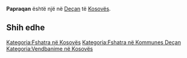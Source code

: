 {{Fshat në 
 | Emri                = Papraqan
 | EmriAlt                = 
 | NAME_SHORT_FORM=      
 | NAME_GENERIC=      
 | NAME_SORT_NAME_RO=      PAPRAQAN
 | FULL_NAME_RO = Papraqan
 | FULL_NAME_ND_RO=Papraqan
 | SORT_NAME_RG=PAPRAQAN
 | FULL_NAME_RG=Papraqan
 | FULL_NAME_ND_RG=Papraqan
 | SRP_NAME_SHORT_FORM=      
 | SRP_NAME_GENERIC=      
 | SRP_NAME_SORT_NAME_RO=      
 | SRP_FULL_NAME_RO = 
 | SRP_FULL_NAME_ND_RO=
 | SRP_SORT_NAME_RG=
 | SRP_FULL_NAME_RG=
 | SRP_FULL_NAME_ND_RG=
 | Emri (Rasa dhanore) = 
 | Figura              = 
 | Shteti              = Kosovo
 | Komuna              = Deçan
 | Kodi postar         = 
 | Sipërfaqja          = 

 | Popullsia           = 

 | Regj. i popullsisë  = 
 | Dend. e popullsisë  = 
 | Faqja zyrtare       = 
 <!--- Koordinatat ----> 
 | Gjerësia            = 42.552778
 | Gjatësia            = 20.331111
 | Lartësia            = 
}}
'''Papraqan''' është një [[]] në [[Deçan]] të [[Kosovës]].

<!-- == Gjeografia == -->
<!-- == Historia == -->
<!-- == Demografia == -->
== Shih edhe ==
{{Komuna Deçan}}
{{Kosovo-Administrata-Cung}}

[[Kategoria:Fshatra në Kosovës]]
[[Kategoria:Fshatra në Kommunes Deçan]]
[[Kategoria:Vendbanime në Kosovës]]